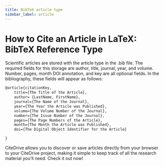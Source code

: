 ```yaml
---
title: BibTeX article type
sidebar_label: article
---
```


# How to Cite an Article in LaTeX: BibTeX Reference Type

Scientific articles are stored with the article type in the .bib file. The required fields for this storage are author, title, journal, year, and volume. Number, pages, month DOI annotation, and key are all optional fields. In the bibliography, these fields will appear as follows:


```latex
@article{citationKey,
	title={The Title of the Article},
	author= {LastName, FirstName},
	journal={The Name of the Journal},
	year={The Year the Article was Published},
	volume={The Volume Number of the Journal},
	number={The Issue Number of the Journal},
	pages={The Page Numbers of the Article},
	month={The Month the Article was Published},
	doi={The Digital Object Identifier for the Article}

}
```


CiteDrive allows you to discover or save articles directly from your browser to your CiteDrive project, making it simple to keep track of all the research material you'll need. Check it out now!
